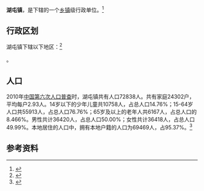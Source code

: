 {{中国乡级行政区|37/09/83/105/000}}

'''湖屯镇'''，是{{PRC admin/fullname|37/09/83/105/000|3}}下辖的一个[[乡镇|乡镇]]级行政单位。<ref>{{PRC admin/ref sgc|{{PRC admin/parent|37/09/83/105/000}}}}</ref>

== 行政区划 ==

湖屯镇下辖以下地区：<ref>{{PRC admin/ref sgc|37/09/83/105/000}}</ref>

{{PRC admin/children|37/09/83/105/000}}。
== 人口 ==

2010年[[中国第六次人口普查|中国第六次人口普查]]时，湖屯镇共有人口72838人。共有家庭24302户，平均每户2.93人。14岁以下的少年儿童共10758人，占总人口14.76%；15-64岁人口共55913人，占总人口76.76%；65岁及以上的老年人共6167人，占总人口的8.466%。男性共计36420人，占总人口50.00%；女性共计36418人，占总人口49.99%。本地居住的人口中，拥有本地户籍的人口为69469人，占95.37%。<ref name="人口普查2010">{{cite book| title =《中国2010年人口普查分乡、镇、街道资料》| author1 =中国国务院人口普查办公室| author2 =中国国家统计局人口就业统计司| year =2010| website =| page =表15 山东省乡、镇、街道人口| format =|}}</ref>

== 参考资料 ==

{{reflist}}

{{行政区划小作品}}
{{PRC admin/navcat|37/09/83/105/000}}